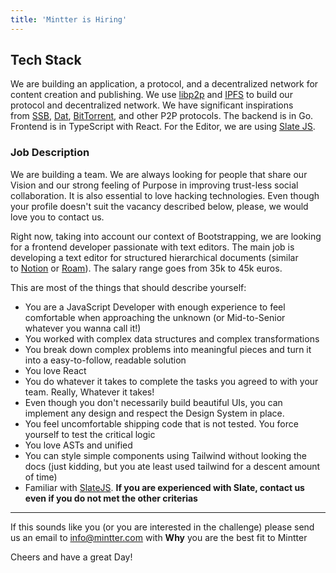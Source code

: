 ```yaml
---
title: 'Mintter is Hiring'
---
```


## Tech Stack

We are building an application, a protocol, and a decentralized network for content creation and publishing. We use [libp2p](https://libp2p.io/) and [IPFS](https://ipfs.io/) to build our protocol and decentralized network. We have significant inspirations from [SSB](https://scuttlebutt.nz/), [Dat](https://dat.foundation/), [BitTorrent](https://en.wikipedia.org/wiki/BitTorrent), and other P2P protocols. The backend is in Go. Frontend is in TypeScript with React. For the Editor, we are using [Slate JS](https://docs.slatejs.org/).

### Job Description

We are building a team. We are always looking for people that share our Vision and our strong feeling of Purpose in improving trust-less social collaboration. It is also essential to love hacking technologies. Even though your profile doesn't suit the vacancy described below, please, we would love you to contact us.

Right now, taking into account our context of Bootstrapping, we are looking for a frontend developer passionate with text editors. The main job is developing a text editor for structured hierarchical documents (similar to [Notion](https://notion.so/) or [Roam](https://roamresearch.com/)). The salary range goes from 35k to 45k euros.

This are most of the things that should describe yourself:

- You are a JavaScript Developer with enough experience to feel comfortable when approaching the unknown (or Mid-to-Senior whatever you wanna call it!)
- You worked with complex data structures and complex transformations
- You break down complex problems into meaningful pieces and turn it into a easy-to-follow, readable solution
- You love React
- You do whatever it takes to complete the tasks you agreed to with your team. Really, Whatever it takes!
- Even though you don't necessarily build beautiful UIs, you can implement any design and respect the Design System in place.
- You feel uncomfortable shipping code that is not tested. You force yourself to test the critical logic
- You love ASTs and unified
- You can style simple components using Tailwind without looking the docs (just kidding, but you ate least used tailwind for a descent amount of time)
- Familiar with [SlateJS](https://docs.slatejs.org/). **If you are experienced with Slate, contact us even if you do not met the other criterias**

---

If this sounds like you (or you are interested in the challenge) please send us an email to [info@mintter.com](info@mintter.com) with **Why** you are the best fit to Mintter

Cheers and have a great Day!
